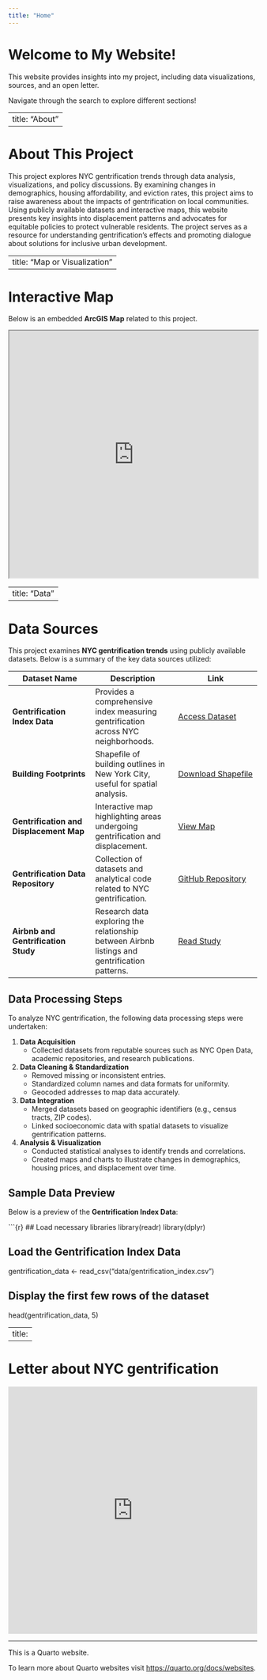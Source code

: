 ```yaml
---
title: "Home"
---
```


# Welcome to My Website!

This website provides insights into my project, including data visualizations, sources, and an open letter.

Navigate through the search to explore different sections!

---
title: "About"
---

# About This Project

This project explores NYC gentrification trends through data analysis, visualizations, and policy discussions. By examining changes in demographics, housing affordability, and eviction rates, this project aims to raise awareness about the impacts of gentrification on local communities. Using publicly available datasets and interactive maps, this website presents key insights into displacement patterns and advocates for equitable policies to protect vulnerable residents. The project serves as a resource for understanding gentrification's effects and promoting dialogue about solutions for inclusive urban development.

---
title: "Map or Visualization"
---

# Interactive Map

Below is an embedded **ArcGIS Map** related to this project.

<iframe width="100%" height="500" src="https://www.arcgis.com/apps/dashboards/a9a93b62e59a461c832007916740bd19">

</iframe>

---
title: "Data"
---

# Data Sources

This project examines **NYC gentrification trends** using publicly available datasets. Below is a summary of the key data sources utilized:

| Dataset Name | Description | Link |
|----|----|----|
| **Gentrification Index Data** | Provides a comprehensive index measuring gentrification across NYC neighborhoods. | [Access Dataset](https://dataverse.harvard.edu/dataset.xhtml?persistentId=doi:10.7910/DVN/O56ZMB) |
| **Building Footprints** | Shapefile of building outlines in New York City, useful for spatial analysis. | [Download Shapefile](https://data.cityofnewyork.us/Housing-Development/gentrification/fuea-9amr) |
| **Gentrification and Displacement Map** | Interactive map highlighting areas undergoing gentrification and displacement. | [View Map](https://www.urbandisplacement.org/maps/new-york-gentrification-and-displacement/) |
| **Gentrification Data Repository** | Collection of datasets and analytical code related to NYC gentrification. | [GitHub Repository](https://github.com/reneeonque/gentrification-data) |
| **Airbnb and Gentrification Study** | Research data exploring the relationship between Airbnb listings and gentrification patterns. | [Read Study](https://arxiv.org/abs/2101.05924) |

## Data Processing Steps

To analyze NYC gentrification, the following data processing steps were undertaken:

1.  **Data Acquisition**
    -   Collected datasets from reputable sources such as NYC Open Data, academic repositories, and research publications.
2.  **Data Cleaning & Standardization**
    -   Removed missing or inconsistent entries.
    -   Standardized column names and data formats for uniformity.
    -   Geocoded addresses to map data accurately.
3.  **Data Integration**
    -   Merged datasets based on geographic identifiers (e.g., census tracts, ZIP codes).
    -   Linked socioeconomic data with spatial datasets to visualize gentrification patterns.
4.  **Analysis & Visualization**
    -   Conducted statistical analyses to identify trends and correlations.
    -   Created maps and charts to illustrate changes in demographics, housing prices, and displacement over time.

## Sample Data Preview

Below is a preview of the **Gentrification Index Data**:

\`\`\`{r} \## Load necessary libraries library(readr) library(dplyr)

## Load the Gentrification Index Data

gentrification_data \<- read_csv("data/gentrification_index.csv")

## Display the first few rows of the dataset

head(gentrification_data, 5)

---
title: 
---

# Letter about NYC gentrification

<iframe width="100%" height="500" frameborder="0" src="https://observablehq.com/embed/9d668532e63dc213?cell=*">

</iframe>

------------------------------------------------------------------------

This is a Quarto website.

To learn more about Quarto websites visit <https://quarto.org/docs/websites>.

